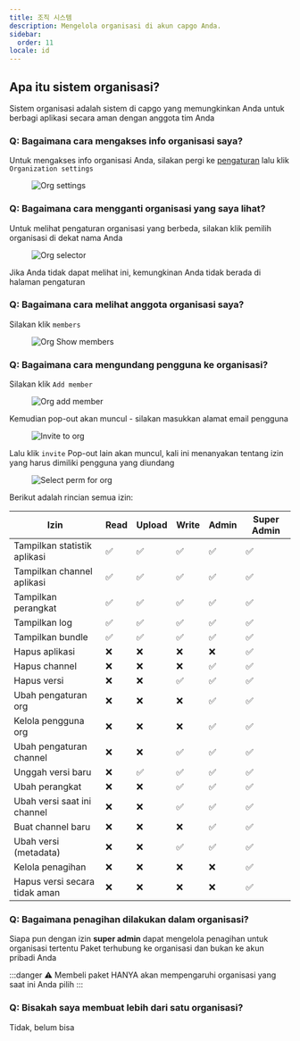 ```yaml
---
title: 조직 시스템
description: Mengelola organisasi di akun capgo Anda.
sidebar:
  order: 11
locale: id
---
```


## Apa itu sistem organisasi?

Sistem organisasi adalah sistem di capgo yang memungkinkan Anda untuk berbagi aplikasi secara aman dengan anggota tim Anda

### Q: Bagaimana cara mengakses info organisasi saya?

Untuk mengakses info organisasi Anda, silakan pergi ke [pengaturan](/docs/webapp/settings/#how-to-get-to-the-settings-page) lalu klik `Organization settings`

<figure><img style="margin-left: auto; margin-right: auto" src="/orgs-settingswebp" alt="Org settings" /><figcaption></figcaption></figure>

### Q: Bagaimana cara mengganti organisasi yang saya lihat?

Untuk melihat pengaturan organisasi yang berbeda, silakan klik pemilih organisasi di dekat nama Anda

<figure><img style="margin-left: auto; margin-right: auto" src="/org-selectorwebp" alt="Org selector" /><figcaption></figcaption></figure>

Jika Anda tidak dapat melihat ini, kemungkinan Anda tidak berada di halaman pengaturan

### Q: Bagaimana cara melihat anggota organisasi saya?

Silakan klik `members`
<figure><img style="margin-left: auto; margin-right: auto" src="/org-show-memberswebp" alt="Org Show members" /><figcaption></figcaption></figure>

### Q: Bagaimana cara mengundang pengguna ke organisasi?

Silakan klik `Add member`
<figure><img style="margin-left: auto; margin-right: auto" src="/orgs-add-memberwebp" alt="Org add member" /><figcaption></figcaption></figure>

Kemudian pop-out akan muncul - silakan masukkan alamat email pengguna

<figure><img style="margin-left: auto; margin-right: auto" src="/invite-to-org-email-enterwebp" alt="Invite to org" /><figcaption></figcaption></figure>

Lalu klik `invite` Pop-out lain akan muncul, kali ini menanyakan tentang izin yang harus dimiliki pengguna yang diundang

<figure><img style="margin-left: auto; margin-right: auto" src="/select-perm-orgswebp" alt="Select perm for org" /><figcaption></figcaption></figure>

Berikut adalah rincian semua izin:

| Izin                              | Read | Upload | Write | Admin | Super Admin |
|-----------------------------------|------|--------|-------|-------|-------------|
| Tampilkan statistik aplikasi      |   ✅  |    ✅   |   ✅   |   ✅   |   ✅   |
| Tampilkan channel aplikasi        |   ✅  |    ✅   |   ✅   |   ✅   |   ✅   |
| Tampilkan perangkat               |   ✅  |    ✅   |   ✅   |   ✅   |   ✅   |
| Tampilkan log                     |   ✅  |    ✅   |   ✅   |   ✅   |   ✅   |
| Tampilkan bundle                  |   ✅  |    ✅   |   ✅   |   ✅   |   ✅   |
| Hapus aplikasi                    |   ❌  |    ❌   |   ❌   |   ❌   |   ✅   |
| Hapus channel                     |   ❌  |    ❌   |   ❌   |   ✅   |   ✅   |
| Hapus versi                       |   ❌  |    ❌   |   ✅   |   ✅   |   ✅   |
| Ubah pengaturan org               |   ❌  |    ❌   |   ❌   |   ✅   |   ✅   |
| Kelola pengguna org               |   ❌  |    ❌   |   ❌   |   ✅   |   ✅   |
| Ubah pengaturan channel           |   ❌  |    ❌   |   ✅   |   ✅   |   ✅   |
| Unggah versi baru                 |   ❌  |    ✅   |   ✅   |   ✅   |   ✅   |
| Ubah perangkat                    |   ❌  |    ❌   |   ✅   |   ✅   |   ✅   |
| Ubah versi saat ini channel       |   ❌  |    ❌   |   ✅   |   ✅   |   ✅   |
| Buat channel baru                 |   ❌  |    ❌   |   ❌   |   ✅   |   ✅   |
| Ubah versi (metadata)             |   ❌  |    ❌   |   ✅   |   ✅   |   ✅   |
| Kelola penagihan                  |   ❌  |    ❌   |   ❌   |   ❌   |   ✅   |
| Hapus versi secara tidak aman     |   ❌  |    ❌   |   ❌   |   ❌   |   ✅   |

### Q: Bagaimana penagihan dilakukan dalam organisasi?

Siapa pun dengan izin **super admin** dapat mengelola penagihan untuk organisasi tertentu
Paket terhubung ke organisasi dan bukan ke akun pribadi Anda

:::danger
⚠️ Membeli paket HANYA akan mempengaruhi organisasi yang saat ini Anda pilih
:::

### Q: Bisakah saya membuat lebih dari satu organisasi?

Tidak, belum bisa